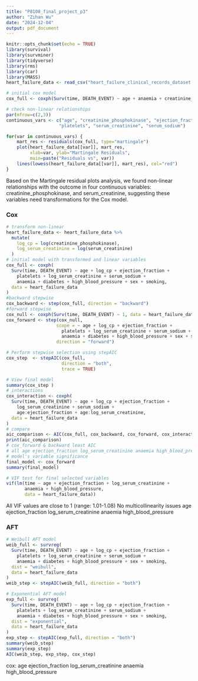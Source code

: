 ```yaml
---
title: "P8108_final_project_p3"
author: "Zihan Wu"
date: "2024-12-04"
output: pdf_document
---
```


```r
knitr::opts_chunk$set(echo = TRUE)
library(survival)
library(survminer)
library(tidyverse)
library(rms)
library(car)
library(MASS)
heart_failure_data <- read_csv("heart_failure_clinical_records_dataset.csv")
```
```r
# initial cox model
cox_full <- coxph(Surv(time, DEATH_EVENT) ~ age + anaemia + creatinine_phosphokinase + diabetes + ejection_fraction + high_blood_pressure + platelets + serum_creatinine + serum_sodium + sex + smoking, data = heart_failure_data)

# check non-linear relationships
par(mfrow=c(2,3))
continuous_vars <- c("age", "creatinine_phosphokinase", "ejection_fraction", 
                    "platelets", "serum_creatinine", "serum_sodium")

for(var in continuous_vars) {
    mart_res <- residuals(cox_full, type="martingale")
    plot(heart_failure_data[[var]], mart_res,
         xlab=var, ylab="Martingale Residuals",
         main=paste("Residuals vs", var))
    lines(lowess(heart_failure_data[[var]], mart_res), col="red")
}
```

Based on the Martingale residual plots analysis, we found non-linear relationships with the outcome in four continuous variables: creatinine_phosphokinase, and serum_creatinine, suggesting these variables need transformations for the Cox model.

### Cox

```r
# transform non-linear
heart_failure_data <- heart_failure_data %>%
  mutate(
    log_cp = log(creatinine_phosphokinase),
    log_serum_creatinine = log(serum_creatinine)
  )
# initial model with transformed and linear variables
cox_full <- coxph(
  Surv(time, DEATH_EVENT) ~ age + log_cp + ejection_fraction + 
    platelets + log_serum_creatinine + serum_sodium +
    anaemia + diabetes + high_blood_pressure + sex + smoking,
  data = heart_failure_data
)
#backward stepwise
cox_backward <- step(cox_full, direction = "backward")
#forward stepwise
cox_null <- coxph(Surv(time, DEATH_EVENT) ~ 1, data = heart_failure_data)
cox_forward <- step(cox_null, 
                   scope = ~ age + log_cp + ejection_fraction + 
                     platelets + log_serum_creatinine + serum_sodium +
                     anaemia + diabetes + high_blood_pressure + sex + smoking,
                   direction = "forward")

# Perform stepwise selection using stepAIC
cox_step  <- stepAIC(cox_full, 
                     direction = "both",    
                     trace = TRUE)          

# View final model
summary(cox_step )
# interactions
cox_interaction <- coxph(
  Surv(time, DEATH_EVENT) ~ age + log_cp + ejection_fraction + 
    log_serum_creatinine + serum_sodium +
    age:ejection_fraction + age:log_serum_creatinine,
  data = heart_failure_data
)
# compare
aic_comparison <- AIC(cox_full, cox_backward, cox_forward, cox_interaction)
print(aic_comparison)
# cox_forward & backward least AIC
# all age ejection_fraction log_serum_creatinine anaemia high_blood_pressure
# model's variable significance
final_model <- cox_forward
summary(final_model)

# VIF test for final selected variables
vif(lm(time ~ age + ejection_fraction + log_serum_creatinine + 
       anaemia + high_blood_pressure,
       data = heart_failure_data))
```
All VIF values are close to 1 (range: 1.01-1.08)
No multicollinearity issues
age ejection_fraction log_serum_creatinine anaemia high_blood_pressure

### AFT
```r
# Weibull AFT model
weib_full <- survreg(
  Surv(time, DEATH_EVENT) ~ age + log_cp + ejection_fraction + 
    platelets + log_serum_creatinine + serum_sodium +
    anaemia + diabetes + high_blood_pressure + sex + smoking,
  dist = "weibull",
  data = heart_failure_data
)
weib_step <- stepAIC(weib_full, direction = "both")

# Exponential AFT model
exp_full <- survreg(
  Surv(time, DEATH_EVENT) ~ age + log_cp + ejection_fraction + 
    platelets + log_serum_creatinine + serum_sodium +
    anaemia + diabetes + high_blood_pressure + sex + smoking,
  dist = "exponential",
  data = heart_failure_data
)
exp_step <- stepAIC(exp_full, direction = "both")
summary(weib_step)
summary(exp_step)
AIC(weib_step, exp_step, cox_step)
```
cox: age ejection_fraction log_serum_creatinine anaemia high_blood_pressure